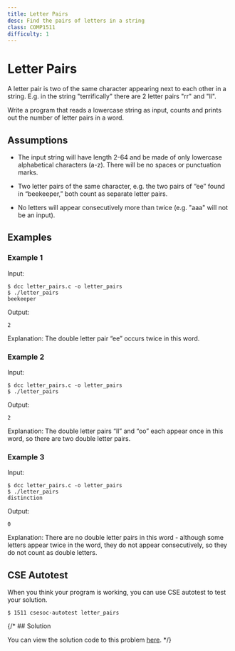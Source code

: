 ```yaml
---
title: Letter Pairs
desc: Find the pairs of letters in a string
class: COMP1511
difficulty: 1
---
```


# Letter Pairs

A letter pair is two of the same character appearing next to each other in a string. E.g. in the string "terrifically" there are 2 letter pairs "rr" and "ll".

Write a program that reads a lowercase string as input, counts and prints out the number of letter pairs in a word.

## Assumptions

- The input string will have length 2-64 and be made of only lowercase alphabetical characters (a-z). There will be no spaces or punctuation marks.

- Two letter pairs of the same character, e.g. the two pairs of “ee” found in “beekeeper,” both count as separate letter pairs.

- No letters will appear consecutively more than twice (e.g. "aaa" will not be an input).


## Examples

### Example 1

Input: 

```bash:~/1511-revision/letter_pairs
$ dcc letter_pairs.c -o letter_pairs
$ ./letter_pairs
beekeeper
```

Output:

```bash:~/1511-revision/letter_pairs
2
```

Explanation: The double letter pair “ee” occurs twice in this word.

### Example 2

Input: 

```bash:~/1511-revision/letter_pairs
$ dcc letter_pairs.c -o letter_pairs
$ ./letter_pairs

```

Output:

```bash:~/1511-revision/letter_pairs
2
```

Explanation: The double letter pairs “ll” and “oo” each appear once in this word, so there are two double letter pairs.

### Example 3

Input: 

```bash:~/1511-revision/letter_pairs
$ dcc letter_pairs.c -o letter_pairs
$ ./letter_pairs
distinction
```

Output:

```bash:~/1511-revision/letter_pairs
0
```

Explanation: There are no double letter pairs in this word - although some letters appear twice in the word, they do not appear consecutively, so they do not count as double letters.

## CSE Autotest

When you think your program is working, you can use CSE autotest to test your solution.

```bash:~/1511-revision/letter_pairs:~
$ 1511 csesoc-autotest letter_pairs
```

{/* ## Solution

You can view the solution code to this problem [here](https://github.com/csesoc/comp1511-revision-t1-2022/blob/master/solutions/double-letters/solution.c). */}
